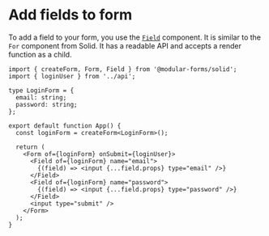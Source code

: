 
<Title>Add fields to form | Modular Forms</Title>
<Meta
  name="description"
  content="To add a field to your form, you use the Field component. It has a readable API and accepts a render function as a child."
/>

# Add fields to form

To add a field to your form, you use the [`Field`](/api/field) component. It is similar to the `For` component from Solid. It has a readable API and accepts a render function as a child.

```tsx
import { createForm, Form, Field } from '@modular-forms/solid';
import { loginUser } from '../api';

type LoginForm = {
  email: string;
  password: string;
};

export default function App() {
  const loginForm = createForm<LoginForm>();

  return (
    <Form of={loginForm} onSubmit={loginUser}>
      <Field of={loginForm} name="email">
        {(field) => <input {...field.props} type="email" />}
      </Field>
      <Field of={loginForm} name="password">
        {(field) => <input {...field.props} type="password" />}
      </Field>
      <input type="submit" />
    </Form>
  );
}
```
